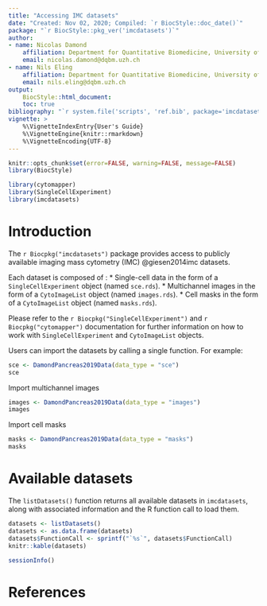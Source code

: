 ```yaml
---
title: "Accessing IMC datasets"
date: "Created: Nov 02, 2020; Compiled: `r BiocStyle::doc_date()`"
package: "`r BiocStyle::pkg_ver('imcdatasets')`"
author:
- name: Nicolas Damond
    affiliation: Department for Quantitative Biomedicine, University of Zurich
    email: nicolas.damond@dqbm.uzh.ch
- name: Nils Eling
    affiliation: Department for Quantitative Biomedicine, University of Zurich
    email: nils.eling@dqbm.uzh.ch
output:
    BiocStyle::html_document:
    toc: true
bibliography: "`r system.file('scripts', 'ref.bib', package='imcdatasets')`"
vignette: >
    %\VignetteIndexEntry{User's Guide}
    %\VignetteEngine{knitr::rmarkdown}
    %\VignetteEncoding{UTF-8}
---
```


```r
knitr::opts_chunk$set(error=FALSE, warning=FALSE, message=FALSE)
library(BiocStyle)
```

```r
library(cytomapper)
library(SingleCellExperiment)
library(imcdatasets)
```

# Introduction

The `r Biocpkg("imcdatasets")` package provides access to publicly available
imaging mass cytometry (IMC) @giesen2014imc datasets.  

Each dataset is composed of :
* Single-cell data in the form of a `SingleCellExperiment` object (named 
`sce.rds`).
* Multichannel images in the form of a `CytoImageList` object (named 
`images.rds`).
* Cell masks in the form of a `CytoImageList` object (named `masks.rds`).

Please refer to the `r Biocpkg("SingleCellExperiment")` and 
`r Biocpkg("cytomapper")` documentation for further information on how to work
with `SingleCellExperiment` and `CytoImageList` objects.

Users can import the datasets by calling a single function. For example:  

```r
sce <- DamondPancreas2019Data(data_type = "sce")
sce
```

Import multichannel images

```r
images <- DamondPancreas2019Data(data_type = "images")
images
```

Import cell masks

```r
masks <- DamondPancreas2019Data(data_type = "masks")
masks
```


# Available datasets

The `listDatasets()` function returns all available datasets in 
`imcdatasets`, along with associated information and the R function
call to load them.

```r
datasets <- listDatasets()
datasets <- as.data.frame(datasets)
datasets$FunctionCall <- sprintf("`%s`", datasets$FunctionCall)
knitr::kable(datasets)
```


```r
sessionInfo()
```


# References